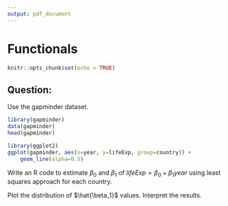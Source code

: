 ```yaml
---
output: pdf_document
---
```



# Functionals

```r
knitr::opts_chunk$set(echo = TRUE)
```

## Question:

Use the gapminder dataset.

```r
library(gapminder)
data(gapminder)
head(gapminder)

```

```r
library(ggplot2)
ggplot(gapminder, aes(x=year, y=lifeExp, group=country)) +
    geom_line(alpha=0.5)
```

Write an R code to estimate $\beta_0$ and $\beta_1$ of $lifeExp = \beta_{0} + \beta_{1}year$ using least squares approach for each country. 



Plot the distribution of $\hat{\beta_1}$ values. Interpret the results.



<!--http://euclid.psych.yorku.ca/www/psy6135/tutorials/gapminder.html-->